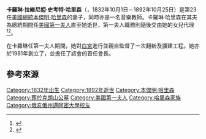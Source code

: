 {{noteTA
|G1= 美國總統
|G2= 人物
}}
{{Infobox officeholder
| original_name = Caroline Harrison
| image         = Caroline Harrison.jpg
| office1       = [[美國第一夫人|美國第一夫人]]
| president1    = [[本傑明·哈里森|本傑明·哈里森]]
| term_start1   = 1889年3月4日
| term_end1     = 1892年10月25日
| predecessor1  = [[弗朗西斯·克利夫蘭|弗朗西斯·克利夫蘭]]
| successor1    = {{link-en|瑪麗·哈里森·麥基|Mary McKee}}
| office2       = {{link-en|美國革命女兒會|Daughters of the American Revolution}}會長
| term_start2   = 1890
| term_end2     = 1892
| predecessor2  = 首任
| successor2    = {{link-en|瑪麗·弗吉尼亞·埃爾萊特·卡貝爾|Mary Virginia Ellet Cabell}}
| birth_name    = 卡羅琳·拉維妮婭·斯科特<br />Caroline Lavinia Scott
| birth_date    = {{birth date|1832|10|1}}
| birth_place   = {{USA}}[[俄亥俄州|俄亥俄州]][[牛津_(俄亥俄州)|牛津]]
| death_date    = {{death date and age|1892|10|25|1832|10|1}}
| death_place   = {{USA}}[[華盛頓哥倫比亞特區|華盛頓哥倫比亞特區]]
| death_cause   = [[結核病|結核病]]
| resting_place = {{link-en|克朗山公墓|Crown Hill Cemetery}}
| spouse        = {{marriage|[[本傑明·哈里森|本傑明·哈里森]]|1853}}
| children      = {{link-en|羅素·本傑明·哈里森|Russell Benjamin Harrison}}<br />{{link-en|瑪麗·哈里森·麥基|Mary McKee}}
| parents       = {{link-en|約翰·威瑟斯潘·史考特|John Witherspoon Scott}}<br />瑪莉·帕茲·尼爾（Mary Potts Neal）
| education     = {{link-en|牛津女學院|Oxford Female Institute}}（{{link-en|音樂學士|Bachelor of Music}}）
| signature     = Caroline Harrison Signature.svg
}}
'''卡羅琳·拉維尼婭·史考特·哈里森'''（{{lang-en|Caroline Lavinia Scott Harrison}}，1832年10月1日－1892年10月25日）是第23任[[美國總統|美國總統]][[本傑明·哈里森|本傑明·哈里森]]的妻子，同時亦是一名音樂教師。卡羅琳·哈里森在其夫為總統期間任[[美國第一夫人|美國第一夫人]]直至她逝世，第一夫人職務則隨後交由她的女兒{{link-en|瑪麗·哈里森·麥基|Mary McKee}}代理<ref name=":6">{{Cite web|title=Caroline Lavinia Scott Harrison|url=https://www.whitehouse.gov/about-the-white-house/first-families/caroline-lavinia-scott-harrison/|accessdate=2021-01-25|work=白宮|language=en|dead-url=no|archive-date=2021-01-24|archive-url=https://web.archive.org/web/20210124211209/https://www.whitehouse.gov/about-the-white-house/first-families/caroline-lavinia-scott-harrison/}}</ref><ref name="NFLL-CarolineHarr">{{Cite web|title=First Lady Biography: Caroline Harrison|url=http://www.firstladies.org/biographies/firstladies.aspx?biography=24|accessdate=2010-03-11|publisher=美國國家第一夫人圖書館|dead-url=no|location=俄亥俄州坎頓|archive-date=2012-04-25|archive-url=https://www.webcitation.org/67AwVWnLb?url=http://www.firstladies.org/biographies/firstladies.aspx?biography=24}}</ref>。

在卡羅琳任第一夫人期間，她對[[白宮|白宮]]進行並親自監督了一次翻新及擴建工程。她亦於1981年創立了{{link-en|美國革命女兒會|Daughters of the American Revolution}}，並擔任了該會的首任會長。

== 參考來源 ==
{{reflist}}

{{美國第一夫人}}
{{DEFAULTSORT:Caroline}}
[[Category:1832年出生|Category:1832年出生]]
[[Category:1892年逝世|Category:1892年逝世]]
[[Category:本傑明·哈里森|Category:本傑明·哈里森]]
[[Category:葬於克朗山公墓|Category:葬於克朗山公墓]]
[[Category:美國第一夫人|Category:美國第一夫人]]
[[Category:哈里森家族|Category:哈里森家族]]
[[Category:俄亥俄州邁阿密大學校友|Category:俄亥俄州邁阿密大學校友]]